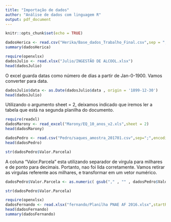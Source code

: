 ```yaml
---
title: "Importação de dados"
author: "Análise de dados com linguagem R"
output: pdf_document
---
```


```r
knitr::opts_chunk$set(echo = TRUE)
```

```r
dadosHerica <- read.csv("Herika/Base_dados_Trabalho_Final.csv",sep = ";")
summary(dadosHerica)
```

```r
require(openxlsx)
dadosJulio <- read.xlsx("Julio/INGESTÃO DE ALCOOL.xlsx") 
head(dadosJulio)


```

O excel guarda datas como número de dias a partir de Jan-0-1900.
Vamos converter para data.
```r
dadosJulio$data <- as.Date(dadosJulio$data , origin = '1899-12-30')
head(dadosJulio)
```


Utilizando o argumento sheet = 2, deixamos indicado que iremos ler a tabela que está na segunda planilha do documento.
```r
require(readxl)
dadosMarony <- read_excel("Marony/EQ_10_anos_v2.xls",sheet = 2)
head(dadosMarony)
```


```r
dadosPedro <- read.csv("Pedro/saques_amostra_201701.csv",sep=";",encoding = "latin1")
head(dadosPedro)

str(dadosPedro$Valor.Parcela)
```

A coluna "Valor.Parcela" esta utilizando separador de virgula para milhares e de ponto para decimais. Portanto, nao foi lida corretamente. Vamos retirar as virgulas referente aos milhares, e transformar em um vetor numérico.
```r
dadosPedro$Valor.Parcela <- as.numeric( gsub("," , "" , dadosPedro$Valor.Parcela))

str(dadosPedro$Valor.Parcela)
```


```r
require(openxlsx)
dadosFernando <- read.xlsx("fernando/Planilha PNAE AF 2016.xlsx",startRow = 9)
head(dadosFernando)
summary(dadosFernando)
```

